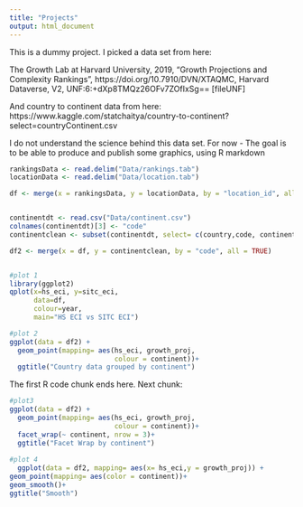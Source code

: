 ```yaml
---
title: "Projects"
output: html_document
---
```


This is a dummy project. I picked a data set from here: 

The Growth Lab at Harvard University, 2019, "Growth Projections and Complexity Rankings", https://doi.org/10.7910/DVN/XTAQMC, Harvard Dataverse, V2, UNF:6:+dXp8TMQz26OFv7ZOfIxSg== [fileUNF]

And country to continent data from here:
https://www.kaggle.com/statchaitya/country-to-continent?select=countryContinent.csv

I do not understand the science behind this data set. For now -  The goal is to be able to produce and publish some graphics, using R markdown


```r
rankingsData <- read.delim("Data/rankings.tab")
locationData <- read.delim("Data/location.tab")

df <- merge(x = rankingsData, y = locationData, by = "location_id", all = TRUE)


continentdt <- read.csv("Data/continent.csv")
colnames(continentdt)[3] <- "code"
continentclean <- subset(continentdt, select= c(country,code, continent))

df2 <- merge(x = df, y = continentclean, by = "code", all = TRUE)


#plot 1
library(ggplot2)
qplot(x=hs_eci, y=sitc_eci, 
      data=df, 
      colour=year, 
      main="HS ECI vs SITC ECI")

#plot 2
ggplot(data = df2) +
  geom_point(mapping= aes(hs_eci, growth_proj, 
                          colour = continent))+
  ggtitle("Country data grouped by continent")


```

The first R code chunk ends here. Next chunk:
```r
#plot3
ggplot(data = df2) +
  geom_point(mapping= aes(hs_eci, growth_proj, 
                          colour = continent))+
  facet_wrap(~ continent, nrow = 3)+
  ggtitle("Facet Wrap by continent")
  
#plot 4
  ggplot(data = df2, mapping= aes(x= hs_eci,y = growth_proj)) +
geom_point(mapping= aes(color = continent))+
geom_smooth()+
ggtitle("Smooth")
```


